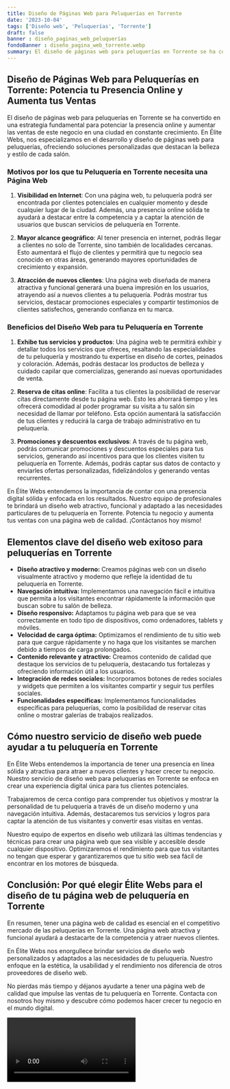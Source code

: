 ```yaml
---
title: Diseño de Páginas Web para Peluquerías en Torrente
date: '2023-10-04'
tags: ['Diseño web', 'Peluquerías', 'Torrente']
draft: false
banner : diseño_paginas_web_peluquerías
fondoBanner : diseño_pagina_web_torrente.webp
summary: El diseño de páginas web para peluquerías en Torrente se ha convertido en una estrategia fundamental para potenciar la presencia online y aumentar las ventas de este negocio en una ciudad en constante crecimiento. En Élite Webs, nos especializamos en el desarrollo y diseño de páginas web para peluquerías, ofreciendo soluciones personalizadas que destacan la belleza y estilo de cada salón.
---
```


## **Diseño de Páginas Web para Peluquerías en Torrente: Potencia tu Presencia Online y Aumenta tus Ventas**

El diseño de páginas web para peluquerías en Torrente se ha convertido en una estrategia fundamental para potenciar la presencia online y aumentar las ventas de este negocio en una ciudad en constante crecimiento. En Élite Webs, nos especializamos en el desarrollo y diseño de páginas web para peluquerías, ofreciendo soluciones personalizadas que destacan la belleza y estilo de cada salón.

### **Motivos por los que tu Peluquería en Torrente necesita una Página Web**

1. **Visibilidad en Internet**: Con una página web, tu peluquería podrá ser encontrada por clientes potenciales en cualquier momento y desde cualquier lugar de la ciudad. Además, una presencia online sólida te ayudará a destacar entre la competencia y a captar la atención de usuarios que buscan servicios de peluquería en Torrente.

2. **Mayor alcance geográfico**: Al tener presencia en internet, podrás llegar a clientes no solo de Torrente, sino también de localidades cercanas. Esto aumentará el flujo de clientes y permitirá que tu negocio sea conocido en otras áreas, generando mayores oportunidades de crecimiento y expansión.

3. **Atracción de nuevos clientes**: Una página web diseñada de manera atractiva y funcional generará una buena impresión en los usuarios, atrayendo así a nuevos clientes a tu peluquería. Podrás mostrar tus servicios, destacar promociones especiales y compartir testimonios de clientes satisfechos, generando confianza en tu marca.

### **Beneficios del Diseño Web para tu Peluquería en Torrente**

1. **Exhibe tus servicios y productos**: Una página web te permitirá exhibir y detallar todos los servicios que ofreces, resaltando las especialidades de tu peluquería y mostrando tu expertise en diseño de cortes, peinados y coloración. Además, podrás destacar los productos de belleza y cuidado capilar que comercializas, generando así nuevas oportunidades de venta.

2. **Reserva de citas online**: Facilita a tus clientes la posibilidad de reservar citas directamente desde tu página web. Esto les ahorrará tiempo y les ofrecerá comodidad al poder programar su visita a tu salón sin necesidad de llamar por teléfono. Esta opción aumentará la satisfacción de tus clientes y reducirá la carga de trabajo administrativo en tu peluquería.

3. **Promociones y descuentos exclusivos**: A través de tu página web, podrás comunicar promociones y descuentos especiales para tus servicios, generando así incentivos para que los clientes visiten tu peluquería en Torrente. Además, podrás captar sus datos de contacto y enviarles ofertas personalizadas, fidelizándolos y generando ventas recurrentes.

En Élite Webs entendemos la importancia de contar con una presencia digital sólida y enfocada en los resultados. Nuestro equipo de profesionales te brindará un diseño web atractivo, funcional y adaptado a las necesidades particulares de tu peluquería en Torrente. Potencia tu negocio y aumenta tus ventas con una página web de calidad. ¡Contáctanos hoy mismo!

<GifSeo />

<Cta />

## Elementos clave del diseño web exitoso para peluquerías en Torrente

- **Diseño atractivo y moderno:** Creamos páginas web con un diseño visualmente atractivo y moderno que refleje la identidad de tu peluquería en Torrente.
- **Navegación intuitiva:** Implementamos una navegación fácil e intuitiva que permita a los visitantes encontrar rápidamente la información que buscan sobre tu salón de belleza.
- **Diseño responsivo:** Adaptamos tu página web para que se vea correctamente en todo tipo de dispositivos, como ordenadores, tablets y móviles.
- **Velocidad de carga óptima:** Optimizamos el rendimiento de tu sitio web para que cargue rápidamente y no haga que los visitantes se marchen debido a tiempos de carga prolongados.
- **Contenido relevante y atractivo:** Creamos contenido de calidad que destaque los servicios de tu peluquería, destacando tus fortalezas y ofreciendo información útil a los usuarios.
- **Integración de redes sociales:** Incorporamos botones de redes sociales y widgets que permiten a los visitantes compartir y seguir tus perfiles sociales.
- **Funcionalidades específicas:** Implementamos funcionalidades específicas para peluquerías, como la posibilidad de reservar citas online o mostrar galerías de trabajos realizados.

## Cómo nuestro servicio de diseño web puede ayudar a tu peluquería en Torrente

En Élite Webs entendemos la importancia de tener una presencia en línea sólida y atractiva para atraer a nuevos clientes y hacer crecer tu negocio. Nuestro servicio de diseño web para peluquerías en Torrente se enfoca en crear una experiencia digital única para tus clientes potenciales. 

Trabajaremos de cerca contigo para comprender tus objetivos y mostrar la personalidad de tu peluquería a través de un diseño moderno y una navegación intuitiva. Además, destacaremos tus servicios y logros para captar la atención de tus visitantes y convertir esas visitas en ventas.

Nuestro equipo de expertos en diseño web utilizará las últimas tendencias y técnicas para crear una página web que sea visible y accesible desde cualquier dispositivo. Optimizaremos el rendimiento para que tus visitantes no tengan que esperar y garantizaremos que tu sitio web sea fácil de encontrar en los motores de búsqueda.

## Conclusión: Por qué elegir Élite Webs para el diseño de tu página web de peluquería en Torrente

En resumen, tener una página web de calidad es esencial en el competitivo mercado de las peluquerías en Torrente. Una página web atractiva y funcional ayudará a destacarte de la competencia y atraer nuevos clientes.

En Élite Webs nos enorgullece brindar servicios de diseño web personalizados y adaptados a las necesidades de tu peluquería. Nuestro enfoque en la estética, la usabilidad y el rendimiento nos diferencia de otros proveedores de diseño web.

No pierdas más tiempo y déjanos ayudarte a tener una página web de calidad que impulse las ventas de tu peluquería en Torrente. Contacta con nosotros hoy mismo y descubre cómo podemos hacer crecer tu negocio en el mundo digital.

<Video />

<CtaBot job='Peluquerías' city='Torrente'/>

<Gmaps query='Torrente+españa+maps' />